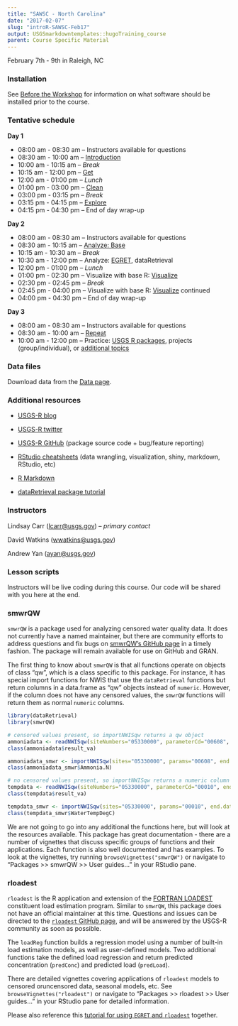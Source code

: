 ```yaml
---
title: "SAWSC - North Carolina"
date: "2017-02-07"
slug: "introR-SAWSC-Feb17"
output: USGSmarkdowntemplates::hugoTraining_course
parent: Course Specific Material
---
```

February 7th - 9th in Raleigh, NC

### Installation

See [Before the Workshop](/intro-curriculum/Before) for information on what software should be installed prior to the course.

### Tentative schedule

**Day 1**

-   08:00 am - 08:30 am -- Instructors available for questions
-   08:30 am - 10:00 am -- [Introduction](/intro-curriculum/Introduction)
-   10:00 am - 10:15 am -- *Break*
-   10:15 am - 12:00 pm -- [Get](/intro-curriculum/Get)
-   12:00 am - 01:00 pm -- *Lunch*
-   01:00 pm - 03:00 pm -- [Clean](/intro-curriculum/Clean)
-   03:00 pm - 03:15 pm -- *Break*
-   03:15 pm - 04:15 pm -- [Explore](/intro-curriculum/Explore)
-   04:15 pm - 04:30 pm -- End of day wrap-up

**Day 2**

-   08:00 am - 08:30 am -- Instructors available for questions
-   08:30 am - 10:15 am -- [Analyze: Base](/intro-curriculum/Analyze)
-   10:15 am - 10:30 am -- *Break*
-   10:30 am - 12:00 pm -- Analyze: [EGRET](https://cran.r-project.org/web/packages/EGRET/EGRET.pdf), dataRetrieval 
-   12:00 pm - 01:00 pm -- *Lunch*
-   01:00 pm - 02:30 pm -- Visualize with base R: [Visualize](/intro-curriculum/Visualize/)
-   02:30 pm - 02:45 pm -- *Break*
-   02:45 pm - 04:00 pm -- Visualize with base R: [Visualize](/intro-curriculum/Visualize/) continued
-   04:00 pm - 04:30 pm -- End of day wrap-up

**Day 3**

-   08:00 am - 08:30 am -- Instructors available for questions
-   08:30 am - 10:00 am -- [Repeat](/intro-curriculum/Reproduce/)
-   10:00 am - 12:00 pm -- Practice: [USGS R packages](/intro-curriculum/USGS/), projects (group/individual), or [additional topics](/intro-curriculum/Additional/)

### Data files

Download data from the [Data page](/intro-curriculum/data/).

### Additional resources

-   [USGS-R blog](https://owi.usgs.gov/blog/tags/r)
-   [USGS-R twitter](https://twitter.com/USGS_R)
-   [USGS-R GitHub](https://github.com/USGS-R) (package source code + bug/feature reporting)
-   [RStudio cheatsheets](https://www.rstudio.com/resources/cheatsheets/) (data wrangling, visualization, shiny, markdown, RStudio, etc)
-   [R Markdown](http://rmarkdown.rstudio.com/lesson-1.html)

-   [dataRetrieval package tutorial](https://owi.usgs.gov/R/dataRetrieval.html#1)

### Instructors

Lindsay Carr (<lcarr@usgs.gov>) -- *primary contact*

David Watkins (<wwatkins@usgs.gov>)

Andrew Yan (<ayan@usgs.gov>)

### Lesson scripts

Instructors will be live coding during this course. Our code will be shared with you here at the end.

### smwrQW 

`smwrQW` is a package used for analyzing censored water quality data. It does not currently have a named maintainer, but there are community efforts to address questions and fix bugs on [smwrQW's GitHub page](https://github.com/USGS-R/smwrQW/issues) in a timely fashion. The package will remain available for use on GitHub and GRAN.

The first thing to know about `smwrQW` is that all functions operate on objects of class "qw", which is a class specific to this package. For instance, it has special import functions for NWIS that use the `dataRetrieval` functions but return columns in a data.frame as "qw" objects instead of `numeric`. However, if the column does not have any censored values, the `smwrQW` functions will return them as normal `numeric` columns.

```r
library(dataRetrieval)
library(smwrQW)

# censored values present, so importNWISqw returns a qw object
ammoniadata <- readNWISqw(siteNumbers="05330000", parameterCd="00608", endDate="2017-01-01")
class(ammoniadata$result_va)

ammoniadata_smwr <- importNWISqw(sites="05330000", params="00608", end.date="2017-01-01")
class(ammoniadata_smwr$Ammonia.N)

# no censored values present, so importNWISqw returns a numeric column
tempdata <- readNWISqw(siteNumbers="05330000", parameterCd="00010", endDate="2017-01-01")
class(tempdata$result_va)

tempdata_smwr <- importNWISqw(sites="05330000", params="00010", end.date="2017-01-01")
class(tempdata_smwr$WaterTempDegC)
```

We are not going to go into any additional the functions here, but will look at the resources available. This package has great documentation - there are a number of vignettes that discuss specific groups of functions and their applications. Each function is also well documented and has examples. To look at the vignettes, try running `browseVignettes("smwrQW")` or navigate to "Packages >> smwrQW >> User guides..." in your RStudio pane.

### rloadest

`rloadest` is the R application and extension of the [FORTRAN LOADEST](https://pubs.usgs.gov/tm/2005/tm4A5/pdf/508final.pdf) constituent load estimation program. Similar to `smwrQW`, this package does not have an official maintainer at this time. Questions and issues can be directed to the [`rloadest` GitHub page](https://github.com/USGS-R/rloadest), and will be answered by the USGS-R community as soon as possible.  

The `loadReg` function builds a regression model using a number of built-in load estimation models, as well as user-defined models. Two additional functions take the defined load regression and return predicted concentration (`predConc`) and predicted load (`predLoad`). 

There are detailed vignettes covering applications of `rloadest` models to censored oruncensored data, seasonal models, etc. See `browseVignettes("rloadest")` or navigate to "Packages >> rloadest >> User guides..." in your RStudio pane for detailed information. 

Please also reference this [tutorial for using `EGRET` and `rloadest`](http://usgs-r.github.io/a-la-carte/EGRET.html#1) together.
